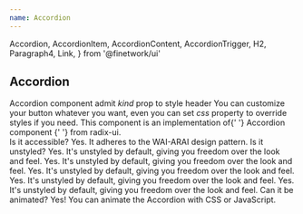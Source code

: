 ```yaml
---
name: Accordion
---
```


  Accordion,
  AccordionItem,
  AccordionContent,
  AccordionTrigger,
  H2,
  Paragraph4,
  Link,
} from '@finetwork/ui'

<div />
<div>
  <H2 font="secondary">Accordion</H2>
</div>
<div>
  <Paragraph4>
    Accordion component admit <i>kind</i> prop to style header
  </Paragraph4>
  <Paragraph4>
    You can customize your button whatever you want, even you can set <i>css</i>
    property to override styles if you need.
  </Paragraph4>
  <Paragraph4>
    This component is an implementation of{' '}
    <Link
      href="https://www.radix-ui.com/docs/primitives/components/accordion"
      target="_blank"
      rel="noopener noreferrer"
    >
      Accordion component
    </Link>{' '}
    from radix-ui.
  </Paragraph4>
</div>

<Playground>
  <div style={{ padding: '1rem' }}>
    <Accordion type="multiple">
      <AccordionItem value="item-1">
        <AccordionTrigger>Is it accessible?</AccordionTrigger>
        <AccordionContent>
          Yes. It adheres to the WAI-ARAI design pattern.
        </AccordionContent>
      </AccordionItem>
      <AccordionItem value="item-2">
        <AccordionTrigger>Is it unstyled?</AccordionTrigger>
        <AccordionContent>
          Yes. It's unstyled by default, giving you freedom over the look and
          feel. Yes. It's unstyled by default, giving you freedom over the look
          and feel. Yes. It's unstyled by default, giving you freedom over the
          look and feel. Yes. It's unstyled by default, giving you freedom over
          the look and feel. Yes. It's unstyled by default, giving you freedom
          over the look and feel.
        </AccordionContent>
      </AccordionItem>
      <AccordionItem value="item-3">
        <AccordionTrigger>Can it be animated?</AccordionTrigger>
        <AccordionContent>
          Yes! You can animate the Accordion with CSS or JavaScript.
        </AccordionContent>
      </AccordionItem>
    </Accordion>
  </div>
</Playground>
